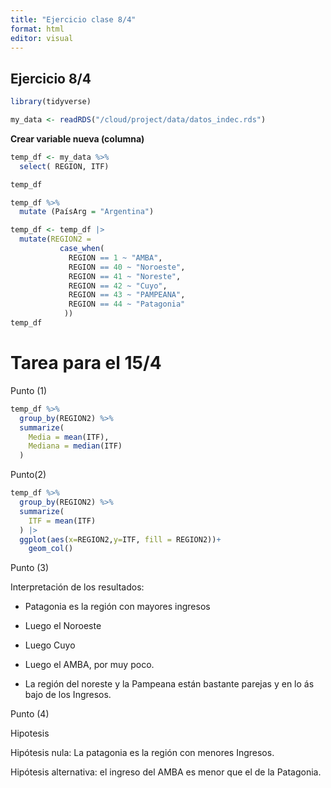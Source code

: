 ```yaml
---
title: "Ejercicio clase 8/4"
format: html
editor: visual
---
```


## Ejercicio 8/4

```r
library(tidyverse)
```

```r
my_data <- readRDS("/cloud/project/data/datos_indec.rds")
```

**Crear variable nueva (columna)**

```r
temp_df <- my_data %>% 
  select( REGION, ITF)
```

```r
temp_df
```

```r
temp_df %>% 
  mutate (PaísArg = "Argentina")
```

```r
temp_df <- temp_df |> 
  mutate(REGION2 = 
           case_when(
             REGION == 1 ~ "AMBA",
             REGION == 40 ~ "Noroeste",
             REGION == 41 ~ "Noreste",
             REGION == 42 ~ "Cuyo",
             REGION == 43 ~ "PAMPEANA", 
             REGION == 44 ~ "Patagonia"
            ))
temp_df
```

# **Tarea para el 15/4**

Punto (1)

```r
temp_df %>%  
  group_by(REGION2) %>%  
  summarize(
    Media = mean(ITF),
    Mediana = median(ITF)
  )
```

Punto(2)

```r
temp_df %>%  
  group_by(REGION2) %>%  
  summarize(
    ITF = mean(ITF)
  ) |> 
  ggplot(aes(x=REGION2,y=ITF, fill = REGION2))+
    geom_col()
```

Punto (3)

Interpretación de los resultados:

-   Patagonia es la región con mayores ingresos

-   Luego el Noroeste

-   Luego Cuyo

-   Luego el AMBA, por muy poco.

-   La región del noreste y la Pampeana están bastante parejas y en lo ás bajo de los Ingresos.

Punto (4)

Hipotesis

Hipótesis nula: La patagonia es la región con menores Ingresos.

Hipótesis alternativa: el ingreso del AMBA es menor que el de la Patagonia.
